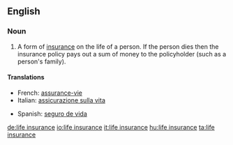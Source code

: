 ==English==
===Noun===
{{en-noun|sg=[[life]] [[insurance]]}}
# {{finance}} A form of [[insurance]] on the life of a person.  If the person dies then the insurance policy pays out a sum of money to the policyholder (such as a person's family).

====Translations====
{{trans-top|A form of [[insurance]]}}
*French: [[assurance-vie]] {{f}}
*Italian: [[assicurazione sulla vita]] {{f}}
{{trans-mid}}
*Spanish: [[seguro de vida]] {{m}}
{{trans-bottom}}

[[de:life insurance]]
[[io:life insurance]]
[[it:life insurance]]
[[hu:life insurance]]
[[ta:life insurance]]